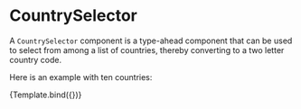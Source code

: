 
<Meta
  title="components/CountryCodes/CountrySelector"
  component={CountrySelector}
/>

# CountrySelector

A `CountrySelector` component is a type-ahead component
that can be used to select from among a list of countries, 
thereby converting to a two letter country code.

Here is an example with ten countries:
 

<Canvas>
  <Story name="Ten Countries" args={{ label: "Ten Countries", countries: countryCodeFixtures.tenCountries }}>
    {Template.bind({})}
  </Story>
</Canvas>


